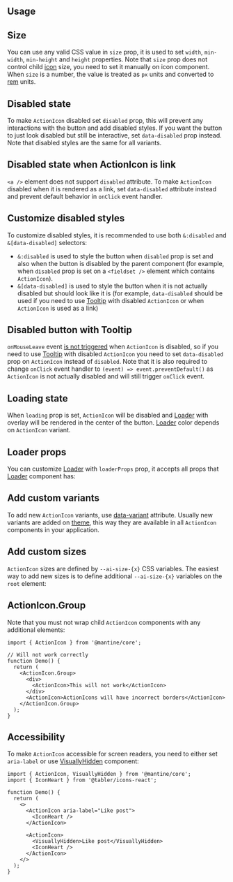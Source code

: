 

## Usage

<Demo data={ActionIconDemos.usage} />

<Gradient component="ActionIcon" />

<Demo data={ActionIconDemos.gradient} />

## Size

You can use any valid CSS value in `size` prop, it is used to set `width`, `min-width`, `min-height` and `height`
properties. Note that `size` prop does not control child [icon](/guides/icons) size, you need to
set it manually on icon component. When `size` is a number, the value is treated as `px` units and
converted to [rem](/styles/rem) units.

<Demo data={ActionIconDemos.size} />

## Disabled state

To make `ActionIcon` disabled set `disabled` prop, this will prevent any interactions with the button
and add disabled styles. If you want the button to just look disabled but still be interactive,
set `data-disabled` prop instead. Note that disabled styles are the same for all variants.

<Demo data={ActionIconDemos.disabled} />

## Disabled state when ActionIcon is link

`<a />` element does not support `disabled` attribute. To make `ActionIcon` disabled when it is
rendered as a link, set `data-disabled` attribute instead and prevent default behavior in
`onClick` event handler.

<Demo data={ActionIconDemos.disabledLink} />

## Customize disabled styles

To customize disabled styles, it is recommended to use both `&:disabled` and `&[data-disabled]`
selectors:

- `&:disabled` is used to style the button when `disabled` prop is set and
  also when the button is disabled by the parent component (for example, when `disabled` prop is set on a
  `<fieldset />` element which contains `ActionIcon`).
- `&[data-disabled]` is used to style the button when it is not actually disabled but should look like
  it is (for example, `data-disabled` should be used if you need to use [Tooltip](/core/tooltip) with disabled `ActionIcon`
  or when `ActionIcon` is used as a link)

<Demo data={ActionIconDemos.disabledStyles} />

## Disabled button with Tooltip

`onMouseLeave` event [is not triggered](https://github.com/facebook/react/issues/18753) when `ActionIcon` is disabled, so if you need to use
[Tooltip](/core/tooltip) with disabled `ActionIcon` you need to set `data-disabled` prop on `ActionIcon`
instead of `disabled`. Note that it is also required to change `onClick` event handler to
`(event) => event.preventDefault()` as `ActionIcon` is not actually disabled and will still trigger
`onClick` event.

<Demo data={ActionIconDemos.disabledTooltip} />

## Loading state

When `loading` prop is set, `ActionIcon` will be disabled and [Loader](/core/loader) with overlay will be rendered
in the center of the button. [Loader](/core/loader) color depends on `ActionIcon` variant.

<Demo data={ActionIconDemos.loading} />

## Loader props

You can customize [Loader](/core/loader) with `loaderProps` prop, it accepts all props that
[Loader](/core/loader) component has:

<Demo data={ActionIconDemos.loaderProps} />

## Add custom variants

To add new `ActionIcon` variants, use [data-variant](/styles/variants-sizes) attribute.
Usually new variants are added on [theme](/theming/theme-object), this way they are
available in all `ActionIcon` components in your application.

<Demo data={ActionIconDemos.customVariant} />

## Add custom sizes

`ActionIcon` sizes are defined by `--ai-size-{x}` CSS variables. The easiest way to add new sizes is to
define additional `--ai-size-{x}` variables on the `root` element:

<Demo data={ActionIconDemos.customSize} />

## ActionIcon.Group

<Demo data={ActionIconDemos.group} />

Note that you must not wrap child `ActionIcon` components with any additional elements:

```tsx
import { ActionIcon } from '@mantine/core';

// Will not work correctly
function Demo() {
  return (
    <ActionIcon.Group>
      <div>
        <ActionIcon>This will not work</ActionIcon>
      </div>
      <ActionIcon>ActionIcons will have incorrect borders</ActionIcon>
    </ActionIcon.Group>
  );
}
```

<Polymorphic
  defaultElement="button"
  changeToElement="a"
  component="ActionIcon"
  withNext
/>

<GetElementRef component="ActionIcon" refType="button" />

## Accessibility

To make `ActionIcon` accessible for screen readers, you need to either set `aria-label` or
use [VisuallyHidden](/core/visually-hidden) component:

```tsx
import { ActionIcon, VisuallyHidden } from '@mantine/core';
import { IconHeart } from '@tabler/icons-react';

function Demo() {
  return (
    <>
      <ActionIcon aria-label="Like post">
        <IconHeart />
      </ActionIcon>

      <ActionIcon>
        <VisuallyHidden>Like post</VisuallyHidden>
        <IconHeart />
      </ActionIcon>
    </>
  );
}
```
